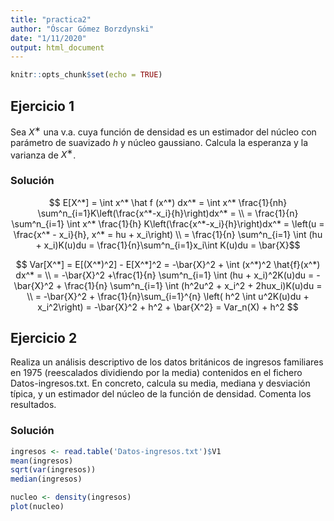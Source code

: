 ```yaml
---
title: "practica2"
author: "Óscar Gómez Borzdynski"
date: "1/11/2020"
output: html_document
---
```


```r
knitr::opts_chunk$set(echo = TRUE)
```

## Ejercicio 1

Sea $X^∗$ una v.a. cuya función de densidad es un estimador del núcleo con parámetro de suavizado $h$ y núcleo gaussiano. Calcula la esperanza y la varianza de $X^∗$.

### Solución

$$ E[X^*] = \int x^* \hat f (x^*) dx^* = \int x^* \frac{1}{nh} \sum^n_{i=1}K\left(\frac{x^*-x_i}{h}\right)dx^* = \\
= \frac{1}{n} \sum^n_{i=1} \int x^* \frac{1}{h} K\left(\frac{x^*-x_i}{h}\right)dx^* = \left(u = \frac{x^* - x_i}{h}, x^* = hu + x_i\right) \\
 = \frac{1}{n} \sum^n_{i=1} \int (hu + x_i)K(u)du = \frac{1}{n}\sum^n_{i=1}x_i\int K(u)du = \bar{X}$$
 
 $$ Var[X^*] = E[(X^*)^2] - E[X^*]^2 = -\bar{X}^2 + \int (x^*)^2 \hat{f}(x^*) dx^* = \\
  = -\bar{X}^2 +\frac{1}{n} \sum^n_{i=1} \int (hu + x_i)^2K(u)du = -\bar{X}^2 + \frac{1}{n} \sum^n_{i=1} \int (h^2u^2 + x_i^2 + 2hux_i)K(u)du = \\
  = -\bar{X}^2 + \frac{1}{n}\sum_{i=1}^{n} \left( h^2 \int u^2K(u)du +  x_i^2\right) = -\bar{X}^2  + h^2 + \bar{X^2} = Var_n(X) + h^2
 $$
 
## Ejercicio 2

Realiza un análisis descriptivo de los datos británicos de ingresos familiares en 1975 (reescalados dividiendo por la media) contenidos en el fichero Datos-ingresos.txt. En concreto, calcula su media, mediana y desviación típica, y un estimador del núcleo de la función de densidad. Comenta los resultados.

### Solución

```r
ingresos <- read.table('Datos-ingresos.txt')$V1
mean(ingresos)
sqrt(var(ingresos))
median(ingresos)

nucleo <- density(ingresos)
plot(nucleo)

```
